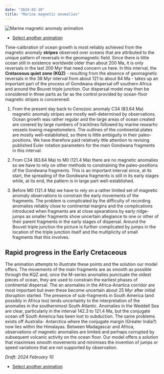 ```yaml
---
date: "2024-02-10"
title: "Marine magnetic anomalies"
---
```


![Marine magnetic anomaly animation](http://www.reeves.nl/upload/KQZ.gif)

 * [Select another animation](../animations)

Time-calibration of ocean growth is most reliably achieved from the magnetic anomaly **stripes** observed over oceans that are attributed to the unique pattern of 
reversals in the geomagnetic field. Since there is little ocean still in existence worldwide older than about 200 Ma, it is only reversals in the last 200 Myr that 
need concern us here. In this interval, the **Cretaceous quiet zone (KQZ)** - resulting from the absence of geomagnetic reversals in the 38 Myr interval from about 
121 to about 84 Ma - takes up an important part of the process of Gondwana dispersal off southern Africa and around the Bouvet triple junction. Our dispersal model 
may then be considered in three parts as far as the control provided by ocean-floor magnetic stripes is concerened:

1. From the present day back to Cenozoic anomaly C34 (83.64 Ma) magnetic anomaly stripes are mostly well-determined by observations.  Ocean growth was rather regular
and the large areas of ocean created are covered by large numbers of tracklines followed by marine researhc vessels towing magnetometers. The outlines of the
continental plates are mostly well-established, so there is little ambiguity in their paleo-positions.  We have therefore paid relatively ittle attention to revising
published Euler rotation parameters for the main Gondwana fragments in this interval.

2. From C34 (83.64 Ma) to M0 (121.4 Ma) there are no magnetic anomalies so we have to rely on other methods to constraining the paleo-positions of the Gondwana
fragments. This is an important interval since, at its start, the spreading of the Gondwana fragments is still in its early stages while, at its end, the pattern
is in large part well-established.

4. Before M0 (121.4 Ma) we have to rely on a rather limited set of magnetic anomaly observations to constrain the early movements of the fragments. The problem is
complicated by the difficulty of recording anomalies reliably close to continental margins and the complications introduced when fragments are at close spearations
by early ridge-jumps as smaller fragments show uncertain allegiance to one or other of their parent fragments in the early stages of dispersal. Around the Bouvet
triple junction the picture is further complicated by jumps in the location of the triple junction itself and the multiplicity of small fragments that this involves.

## Rapid progress in the Early Cretaceous

The animation attempts to illustrate these points and the solution our model offers. The movements of the main fragments are as smooth as possible through the KQZ and, 
once the M-series anomalies punctuate the oldest pieces of ocean, they are used to constrain the earliest phases of continental dispersal.  The an anomalies in the 
Africa-Anartica corridor are most important but even these become uncertain about 25 Myr after initial disruption started.  The presence of sub-fragments in South 
America (and possibly in Africa too) lends uncertainty to the interpretation of the anomalies in the southernmost South Atlantic. Anomalies in the Weddell Sea are 
clear, particularly in the interval 142.3 to 121.4 Ma, but the conjugate ocean off South America has been lost to subduction. The same problems exists off Australia-
Antarctica where the conjugate margin (Greater India?) now lies within the Himalayas.  Between Madagascar and Africa, observations of magnetic anomalies are limited 
and perhaps corrupted by subsequent volcanic activity on the ocean floor.  Our model offers a solution that maximises smooth movements and minimises the invention of 
jumps or speed variations that are not supported by observation.
 
 *Draft: 2024 February 10*
 
 
 * [Select another animation](../animations)
